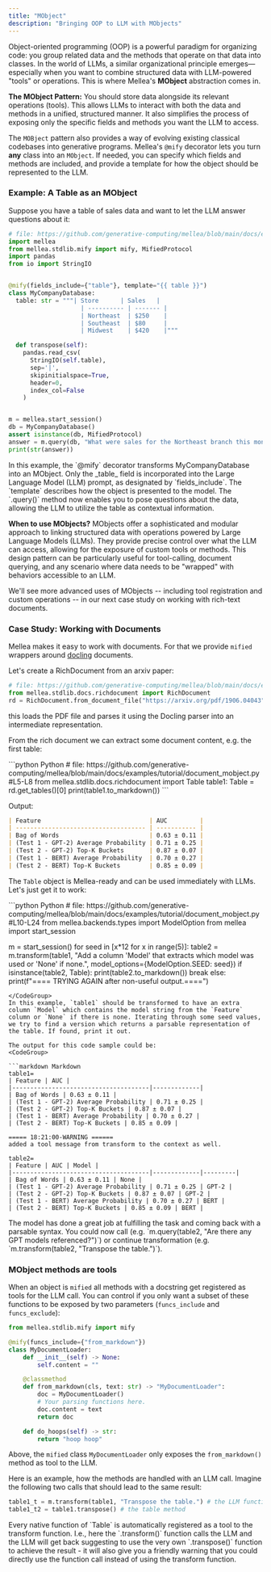 ```yaml
---
title: "MObject"
description: "Bringing OOP to LLM with MObjects"
---
```


Object-oriented programming (OOP) is a powerful paradigm for organizing code: you group related data and the methods that operate on that data into classes. In the world of LLMs, a similar organizational principle emerges—especially when you want to combine structured data with LLM-powered "tools" or operations. This is where Mellea's **MObject** abstraction comes in.

**The MObject Pattern:** You should store data alongside its relevant operations (tools). This allows LLMs to interact with both the data and methods in a unified, structured manner. It also simplifies the process of exposing only the specific fields and methods you want the LLM to access.

The `MOBject` pattern also provides a way of evolving existing classical codebases into generative programs. Mellea's `@mify` decorator lets you turn **any** class into an `MObject`. If needed, you can specify which fields and methods are included, and provide a template for how the object should be represented to the LLM.

### Example: A Table as an MObject

Suppose you have a table of sales data and want to let the LLM answer questions about it:

<CodeGroup>

```python Python
# file: https://github.com/generative-computing/mellea/blob/main/docs/examples/tutorial/table_mobject.py#L1-L31
import mellea
from mellea.stdlib.mify import mify, MifiedProtocol
import pandas
from io import StringIO


@mify(fields_include={"table"}, template="{{ table }}")
class MyCompanyDatabase:
  table: str = """| Store      | Sales   |
                    | ---------- | ------- |
                    | Northeast  | $250    |
                    | Southeast  | $80     |
                    | Midwest    | $420    |"""

  def transpose(self):
    pandas.read_csv(
      StringIO(self.table),
      sep='|',
      skipinitialspace=True,
      header=0,
      index_col=False
    )


m = mellea.start_session()
db = MyCompanyDatabase()
assert isinstance(db, MifiedProtocol)
answer = m.query(db, "What were sales for the Northeast branch this month?")
print(str(answer))
```

</CodeGroup>
In this example, the `@mify` decorator transforms MyCompanyDatabase into an MObject. Only the _table_ field is incorporated into the Large Language Model (LLM) prompt, as designated by `fields_include`. The `template` describes how the object is presented to the model. The `.query()` method now enables you to pose questions about the data, allowing the LLM to utilize the table as contextual information.

**When to use MObjects?**
MObjects offer a sophisticated and modular approach to linking structured data with operations powered by Large Language Models (LLMs). They provide precise control over what the LLM can access, allowing for the exposure of custom tools or methods. This design pattern can be particularly useful for tool-calling, document querying, and any scenario where data needs to be "wrapped" with behaviors accessible to an LLM.

We'll see more advanced uses of MObjects -- including tool registration and custom operations -- in our next case study on working with rich-text documents.

### Case Study: Working with Documents

Mellea makes it easy to work with documents. For that we provide `mified` wrappers
around [docling](https://github.com/docling-project/docling) documents.

Let's create a RichDocument from an arxiv paper:

<CodeGroup>

```python Python
# file: https://github.com/generative-computing/mellea/blob/main/docs/examples/tutorial/document_mobject.py#L1-L3
from mellea.stdlib.docs.richdocument import RichDocument
rd = RichDocument.from_document_file("https://arxiv.org/pdf/1906.04043")
```

this loads the PDF file and parses it using the Docling parser into an
intermediate representation.

From the rich document we can extract some document content, e.g. the
first table:

</CodeGroup>

<CodeGroup>
  ```python Python # file:
  https://github.com/generative-computing/mellea/blob/main/docs/examples/tutorial/document_mobject.py#L5-L8
  from mellea.stdlib.docs.richdocument import Table table1: Table =
  rd.get_tables()[0] print(table1.to_markdown()) ```
</CodeGroup>

Output:

<CodeGroup>

```markdown Markdown
| Feature                              | AUC         |
| ------------------------------------ | ----------- |
| Bag of Words                         | 0.63 ± 0.11 |
| (Test 1 - GPT-2) Average Probability | 0.71 ± 0.25 |
| (Test 2 - GPT-2) Top-K Buckets       | 0.87 ± 0.07 |
| (Test 1 - BERT) Average Probability  | 0.70 ± 0.27 |
| (Test 2 - BERT) Top-K Buckets        | 0.85 ± 0.09 |
```

</CodeGroup>

The `Table` object is Mellea-ready and can be used immediately with LLMs.
Let's just get it to work:

<CodeGroup>
```python Python
# file: https://github.com/generative-computing/mellea/blob/main/docs/examples/tutorial/document_mobject.py#L10-L24
from mellea.backends.types import ModelOption
from mellea import start_session

m = start_session()
for seed in [x*12 for x in range(5)]:
table2 = m.transform(table1,
"Add a column 'Model' that extracts which model was used or 'None' if none.",
model_options={ModelOption.SEED: seed})
if isinstance(table2, Table):
print(table2.to_markdown())
break
else:
print(f"==== TRYING AGAIN after non-useful output.====")

````
</CodeGroup>
In this example, `table1` should be transformed to have an extra column `Model` which contains the model string from the `Feature` column or `None` if there is none. Iterating through some seed values, we try to find a version which returns a parsable representation of the table. If found, print it out.

The output for this code sample could be:
<CodeGroup>

```markdown Markdown
table1=
| Feature | AUC |
|--------------------------------------|-------------|
| Bag of Words | 0.63 ± 0.11 |
| (Test 1 - GPT-2) Average Probability | 0.71 ± 0.25 |
| (Test 2 - GPT-2) Top-K Buckets | 0.87 ± 0.07 |
| (Test 1 - BERT) Average Probability | 0.70 ± 0.27 |
| (Test 2 - BERT) Top-K Buckets | 0.85 ± 0.09 |

===== 18:21:00-WARNING ======
added a tool message from transform to the context as well.

table2=
| Feature | AUC | Model |
|--------------------------------------|-------------|---------|
| Bag of Words | 0.63 ± 0.11 | None |
| (Test 1 - GPT-2) Average Probability | 0.71 ± 0.25 | GPT-2 |
| (Test 2 - GPT-2) Top-K Buckets | 0.87 ± 0.07 | GPT-2 |
| (Test 1 - BERT) Average Probability | 0.70 ± 0.27 | BERT |
| (Test 2 - BERT) Top-K Buckets | 0.85 ± 0.09 | BERT |
````

</CodeGroup>
The model has done a great job at fulfilling the task and coming back with a parsable syntax. You could now call (e.g. `m.query(table2, "Are there any GPT models referenced?")`) or continue transformation (e.g. `m.transform(table2, "Transpose the table.")`).

### MObject methods are tools

When an object is `mified` all methods with a docstring get registered as tools for the LLM call. You can control if you only want a subset of these functions to be exposed by two parameters (`funcs_include` and `funcs_exclude`):

<CodeGroup>

```python Python
from mellea.stdlib.mify import mify

@mify(funcs_include={"from_markdown"})
class MyDocumentLoader:
    def __init__(self) -> None:
        self.content = ""

    @classmethod
    def from_markdown(cls, text: str) -> "MyDocumentLoader":
        doc = MyDocumentLoader()
        # Your parsing functions here.
        doc.content = text
        return doc

    def do_hoops(self) -> str:
        return "hoop hoop"
```

</CodeGroup>

Above, the `mified` class `MyDocumentLoader` only exposes the `from_markdown()` method as tool to the LLM.

Here is an example, how the methods are handled with an LLM call. Imagine the following two calls that should lead to the same result:

<CodeGroup>

```python Python
table1_t = m.transform(table1, "Transpose the table.") # the LLM function
table1_t2 = table1.transpose() # the table method
```

</CodeGroup>
Every native function of `Table` is automatically registered as a tool to the transform function. I.e., here the `.transform()` function calls the LLM and the LLM will get back suggesting to use the very own `.transpose()` function to achieve the result - it will also give you a friendly warning that you could directly use the function call instead of using the transform function.
